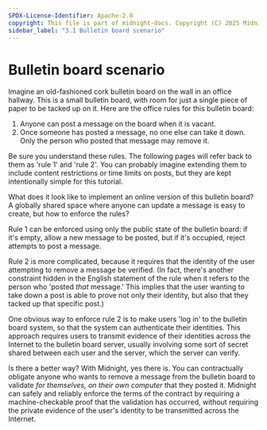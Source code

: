 ```yaml
---
SPDX-License-Identifier: Apache-2.0
copyright: This file is part of midnight-docs. Copyright (C) 2025 Midnight Foundation. Licensed under the Apache License, Version 2.0 (the "License"); You may not use this file except in compliance with the License. You may obtain a copy of the License at http://www.apache.org/licenses/LICENSE-2.0 Unless required by applicable law or agreed to in writing, software distributed under the License is distributed on an "AS IS" BASIS, WITHOUT WARRANTIES OR CONDITIONS OF ANY KIND, either express or implied. See the License for the specific language governing permissions and limitations under the License.
sidebar_label: "3.1 Bulletin board scenario"
---
```


# Bulletin board scenario

Imagine an old-fashioned cork bulletin board on the wall in an office
hallway.  This is a small bulletin board, with room for just a single
piece of paper to be tacked up on it.  Here are the office rules for
this bulletin board:
1. Anyone can post a message on the board when it is vacant.
2. Once someone has posted a message, no one else can take it down.
   Only the person who posted that message may remove it.

Be sure you understand these rules.  The following pages will refer
back to them as 'rule 1' and 'rule 2'.  You can probably imagine
extending them to include content restrictions or time limits on
posts, but they are kept intentionally simple for this tutorial.

What does it look like to implement an online version of this bulletin
board?  A globally shared space where anyone can update a message is
easy to create, but how to enforce the rules?

Rule 1 can be enforced using only the public state of the bulletin
board: if it's empty, allow a new message to be posted, but if it's
occupied, reject attempts to post a message.

Rule 2 is more complicated, because it requires that the identity of
the user attempting to remove a message be verified.  (In fact,
there's another constraint hidden in the English statement of the rule
when it refers to the person who 'posted *that* message.'  This implies
that the user wanting to take down a post is able to prove not only
their identity, but also that they tacked up that specific post.)

One obvious way to enforce rule 2 is to make users 'log in' to the
bulletin board system, so that the system can authenticate their
identities.  This approach requires users to transmit evidence of
their identities across the Internet to the bulletin board server,
usually involving some sort of secret shared between each user and the
server, which the server can verify.

Is there a better way?  With Midnight, yes there is.  You can
contractually obligate anyone who wants to remove a message from the
bulletin board to validate *for themselves, on their own computer*
that they posted it.  Midnight can safely and reliably enforce the
terms of the contract by requiring a machine-checkable proof that the
validation has occurred, without requiring the private evidence of the
user's identity to be transmitted across the Internet.

